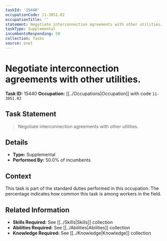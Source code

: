 ```yaml
---
taskId: '15440'
occupationCode: 11-3051.02
occupationTitle: ''
statement: Negotiate interconnection agreements with other utilities.
taskType: Supplemental
incumbentsResponding: 50
collection: Tasks
source: onet
---
```

# Negotiate interconnection agreements with other utilities.

**Task ID:** 15440
**Occupation:** [[../Occupations|Occupation]] with code `11-3051.02`

## Task Statement

> Negotiate interconnection agreements with other utilities.

## Details

- **Type:** Supplemental
- **Performed By:** 50.0% of incumbents

## Context

This task is part of the standard duties performed in this occupation. The percentage indicates how common this task is among workers in the field.

## Related Information

- **Skills Required:** See [[../Skills|Skills]] collection
- **Abilities Required:** See [[../Abilities|Abilities]] collection
- **Knowledge Required:** See [[../Knowledge|Knowledge]] collection
